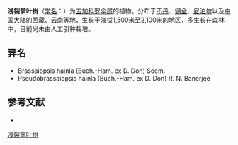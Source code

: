 {{Speciesbox
| name = 浅裂掌叶树
| status = 
| status_system = 
| image = CN Chuletro.jpg
| genus = Brassaiopsis
| species = hainla
| authority = (Ham.) Hutch.
}}

'''浅裂掌叶树'''（[[学名|学名]]：{{lang|la|''Brassaiopsis hainla''}}）为[[五加科|五加科]][[罗伞属|罗伞属]]的植物。分布于[[不丹|不丹]]、[[锡金|锡金]]、[[尼泊尔|尼泊尔]]以及[[中国大陆|中国大陆]]的[[西藏|西藏]]、[[云南|云南]]等地，生长于海拔1,500米至2,100米的地区，多生长在森林中，目前尚未由人工引种栽培。

== 异名 ==
* Brassaiopsis hainla (Buch.-Ham. ex D. Don) Seem.
* Pseudobrassaiopsis hainla (Buch.-Ham. ex D. Don) R. N. Banerjee

== 参考文献 ==
<div class="references-small">
* {{cite web| url =http://www.bioinfo.cn/db05/KmzwSpecies.php?action=view&id=424| title =浅裂掌叶树| work =《中国高等植物数据库全库》| publisher =中国科学院微生物研究所| author =昆明植物研究所| accessdate =2009-02-21| deadurl =yes| archiveurl =https://web.archive.org/web/20160305071544/http://www.bioinfo.cn/db05/KmzwSpecies.php?action=view&id=424| archivedate =2016-03-05}}
</div>
{{Taxonbar|from=Q4957899}}

[[Category:罗伞属|浅裂掌叶树]]


{{Apiales-stub}}